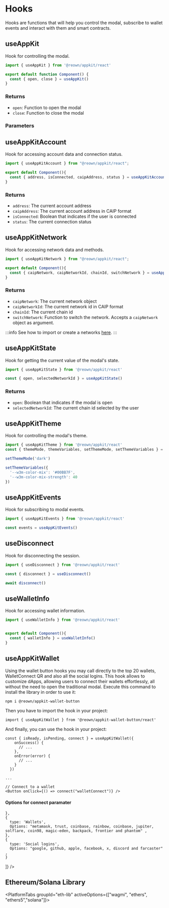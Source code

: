 

# Hooks

Hooks are functions that will help you control the modal, subscribe to wallet events and interact with them and smart contracts.

## useAppKit

Hook for controlling the modal.

```ts
import { useAppKit } from '@reown/appkit/react'

export default function Component() {
  const { open, close } = useAppKit()
}
```

### Returns

- `open`: Function to open the modal
- `close`: Function to close the modal

### Parameters

<OpenModal />

## useAppKitAccount

Hook for accessing account data and connection status.

```ts
import { useAppKitAccount } from "@reown/appkit/react";

export default Component(){
  const { address, isConnected, caipAddress, status } = useAppKitAccount()
}
```

### Returns

- `address`: The current account address
- `caipAddress`: The current account address in CAIP format
- `isConnected`: Boolean that indicates if the user is connected
- `status`: The current connection status

## useAppKitNetwork

Hook for accessing network data and methods.

```ts
import { useAppKitNetwork } from "@reown/appkit/react";

export default Component(){
  const { caipNetwork, caipNetworkId, chainId, switchNetwork } = useAppKitNetwork()
}
```

### Returns

- `caipNetwork`: The current network object
- `caipNetworkId`: The current network id in CAIP format
- `chainId`: The current chain id
- `switchNetwork`: Function to switch the network. Accepts a `caipNetwork` object as argument.

:::info
See how to import or create a networks [here](/appkit/react/core/custom-networks).
:::

## useAppKitState

Hook for getting the current value of the modal's state.

```ts
import { useAppKitState } from '@reown/appkit/react'

const { open, selectedNetworkId } = useAppKitState()
```

### Returns

- `open`: Boolean that indicates if the modal is open
- `selectedNetworkId`: The current chain id selected by the user

## useAppKitTheme

Hook for controlling the modal's theme.

```ts
import { useAppKitTheme } from '@reown/appkit/react'
const { themeMode, themeVariables, setThemeMode, setThemeVariables } = useAppKitTheme()

setThemeMode('dark')

setThemeVariables({
  '--w3m-color-mix': '#00BB7F',
  '--w3m-color-mix-strength': 40
})
```

## useAppKitEvents

Hook for subscribing to modal events.

```ts
import { useAppKitEvents } from '@reown/appkit/react'

const events = useAppKitEvents()
```

## useDisconnect

Hook for disconnecting the session.

```ts
import { useDisconnect } from '@reown/appkit/react'

const { disconnect } = useDisconnect()

await disconnect()
```

## useWalletInfo

Hook for accessing wallet information.

```ts
import { useWalletInfo } from '@reown/appkit/react'


export default Component(){
  const { walletInfo } = useWalletInfo()
}
```

## useAppKitWallet

Using the wallet button hooks you may call directly to the top 20 wallets, WalletConnect QR and also all the social logins. 
This hook allows to customize dApps, allowing users to connect their wallets effortlessly, all without the need to open the traditional modal.
Execute this command to install the library in order to use it:

```bash npm2yarn
npm i @reown/appkit-wallet-button
```

Then you have to import the hook in your project:

```tsx
import { useAppKitWallet } from '@reown/appkit-wallet-button/react'
```

And finally, you can use the hook in your project:

```tsx
const { isReady, isPending, connect } = useAppKitWallet({
    onSuccess() {
      // ...
    },
    onError(error) {
      // ...
    }
  })

...

// Connect to a wallet
<Button onClick={() => connect("walletConnect")} />
```

#### Options for connect paramater
<Table
  headers={['Type', 'Options']}
  data={[
    {
    type: 'QR Code',
      Options: 'walletConnect' ,
      
    },
    {
      type: 'Wallets',
      Options: "metamask, trust, coinbase, rainbow, coinbase, jupiter, solflare, coin98, magic-eden, backpack, frontier and phantom" ,
    },
    {
      type: 'Social logins',
      Options: "google, github, apple, facebook, x, discord and farcaster" ,
    }
  ]}
/>

## Ethereum/Solana Library

<PlatformTabs groupId="eth-lib" activeOptions={["wagmi", "ethers", "ethers5","solana"]}>
<PlatformTabItem value="wagmi">

<WagmiHooks />

</PlatformTabItem>
<PlatformTabItem value="ethers">

<EthersHooks />

</PlatformTabItem>
<PlatformTabItem value="ethers5">

<Ethers5Hooks />

</PlatformTabItem>
<PlatformTabItem value="solana">

<SolanaHooks />

</PlatformTabItem>
</PlatformTabs>
